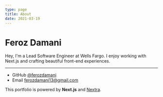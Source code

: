 ```yaml
---
type: page
title: About
date: 2021-03-19
---
```


# Feroz Damani

Hey, I'm a Lead Software Engineer at Wells Fargo. I enjoy working with Next.js and crafting beautiful front-end experiences.


---

- GitHub [@ferozdamani](https://github.com/ferozdamani)
- Email ferozdamani13@gmail.com

This portfolio is powered by **Next.js** and [Nextra](https://nextra.vercel.app/).